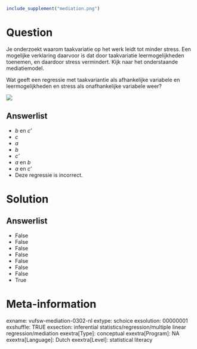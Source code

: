 ```r
include_supplement("mediation.png")
```

Question
========
Je onderzoekt waarom taakvariatie op het werk leidt tot minder stress.
Een mogelijke verklaring daarvoor is dat door taakvariatie
leermogelijkheden toenemen, en daardoor stress vermindert. Kijk naar het
onderstaande mediatiemodel.  
  
Wat geeft een regressie met taakvariantie als afhankelijke variabele en
leermogelijkheden en stress als onafhankelijke variabele weer?  
  
  
![](mediation.png)

Answerlist
----------
* *b* en *c'*
* *c*
* *a*
* *b*
* *c'*
* *a* en *b*
* *a* en *c'*
* Deze regressie is incorrect.

Solution
========










Answerlist
----------
* False
* False
* False
* False
* False
* False
* False
* True

Meta-information
================
exname: vufsw-mediation-0302-nl
extype: schoice
exsolution: 00000001
exshuffle: TRUE
exsection: inferential statistics/regression/multiple linear regression/mediation
exextra[Type]: conceptual
exextra[Program]: NA
exextra[Language]: Dutch
exextra[Level]: statistical literacy

